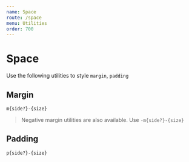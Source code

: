 ```yaml
---
name: Space
route: /space
menu: Utilities
order: 700
---
```



# Space

Use the following utilities to style `margin`, `padding`

## Margin

`m{side?}-{size}`

<ConfigPropertyList property="margin" />

<Grid minWidth="100px">
  <InfoBox caption="All" pattern="m-{size}" color="orange">
    <Box className="bg-orange-200 rounded border border-orange-200">
      <Box
        className={`h-8 px-2 bg-white rounded border-orange-300 border-4 m-4`}
      />
    </Box>
  </InfoBox>
  <InfoBox caption="Horizontal" pattern="mx-{size}" color="orange">
    <Box className="bg-orange-200 rounded border border-orange-200">
      <Box
        className={`h-8 px-2 bg-white rounded border-orange-300 border-4 mx-4`}
      />
    </Box>
  </InfoBox>
  <InfoBox caption="Vertical" pattern="my-{size}" color="orange">
    <Box className="bg-orange-200 rounded border border-orange-200">
      <Box
        className={`h-8 px-2 bg-white rounded border-orange-300 border-4 my-4`}
      />
    </Box>
  </InfoBox>
  <InfoBox caption="Top" pattern="mt-{size}" color="orange">
    <Box className="bg-orange-200 rounded border border-orange-200">
      <Box
        className={`h-8 px-2 bg-white rounded border-orange-300 border-4 mt-4`}
      />
    </Box>
  </InfoBox>
  <InfoBox caption="Right" pattern="mr-{size}" color="orange">
    <Box className="bg-orange-200 rounded border border-orange-200">
      <Box
        className={`h-8 px-2 bg-white rounded border-orange-300 border-4 mr-4`}
      />
    </Box>
  </InfoBox>
  <InfoBox caption="Bottom" pattern="mb-{size}" color="orange">
    <Box className="bg-orange-200 rounded border border-orange-200">
      <Box
        className={`h-8 px-2 bg-white rounded border-orange-300 border-4 mb-4`}
      />
    </Box>
  </InfoBox>
  <InfoBox caption="Left" pattern="ml-{size}" color="orange">
    <Box className="bg-orange-200 rounded border border-orange-200">
      <Box
        className={`h-8 px-2 bg-white rounded border-orange-300 border-4 ml-4`}
      />
    </Box>
  </InfoBox>
</Grid>

> Negative margin utilities are also available. Use `-m{side?}-{size}`

## Padding

`p{side?}-{size}`

<ConfigPropertyList property="padding" />

<Grid minWidth="100px">
  <InfoBox caption="All" pattern="p-{size}" color="green">
    <Box className="bg-green-200 rounded">
      <Box className={`bg-green-200 rounded border-green-300 border-4 p-4`}>
        <Box className="h-8 bg-white" />
      </Box>
    </Box>
  </InfoBox>
  <InfoBox caption="Horizontal" pattern="px-{size}" color="green">
    <Box className="bg-green-200 rounded">
      <Box className={`bg-green-200 rounded border-green-300 border-4 px-4`}>
        <Box className="h-8 bg-white" />
      </Box>
    </Box>
  </InfoBox>
  <InfoBox caption="Vertical" pattern="py-{size}" color="green">
    <Box className="bg-green-200 rounded">
      <Box className={`bg-green-200 rounded border-green-300 border-4 py-4`}>
        <Box className="h-8 bg-white" />
      </Box>
    </Box>
  </InfoBox>
  <InfoBox caption="Top" pattern="pt-{size}" color="green">
    <Box className="bg-green-200 rounded">
      <Box className={`bg-green-200 rounded border-green-300 border-4 pt-4`}>
        <Box className="h-8 bg-white" />
      </Box>
    </Box>
  </InfoBox>
  <InfoBox caption="Right" pattern="pr-{size}" color="green">
    <Box className="bg-green-200 rounded">
      <Box className={`bg-green-200 rounded border-green-300 border-4 pr-4`}>
        <Box className="h-8 bg-white" />
      </Box>
    </Box>
  </InfoBox>
  <InfoBox caption="Bottom" pattern="pb-{size}" color="green">
    <Box className="bg-green-200 rounded">
      <Box className={`bg-green-200 rounded border-green-300 border-4 pb-4`}>
        <Box className="h-8 bg-white" />
      </Box>
    </Box>
  </InfoBox>
  <InfoBox caption="Left" pattern="pl-{size}" color="green">
    <Box className="bg-green-200 rounded">
      <Box className={`bg-green-200 rounded border-green-300 border-4 pl-4`}>
        <Box className="h-8 bg-white" />
      </Box>
    </Box>
  </InfoBox>
</Grid>
